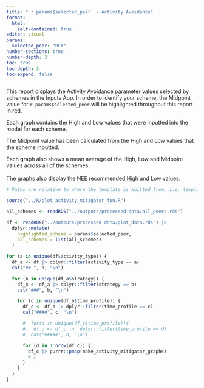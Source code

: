 ---
title: "`r params$selected_peer` - Activity Avoidance"
format:
  html: 
    self-contained: true
editor: visual
params:
  selected_peer: "RCX"
number-sections: true
number-depth: 3
toc: true
toc-depth: 3
toc-expand: false
---

This report displays the Activity Avoidance parameter values selected by schemes in the Inputs App. In order to identify your scheme, the Midpoint value for `r params$selected_peer` will be highlighted throughout this report in red.

Each graph contains the High and Low values that were inputted into the model for each scheme.

The Midpoint value has been calculated from the High and Low values that the scheme inputted.

Each graph also shows a mean average of the High, Low and Midpoint values across all of the schemes.\
\
The graphs also display the NEE recommended High and Low values.

```{r, echo = F, warning = F, results = "asis"}
# Paths are relative to where the template is knitted from, i.e. templates/

source("../R/plot_activity_mitigator_fun.R")

all_schemes <- readRDS("../outputs/processed-data/all_peers.rds")

df <- readRDS("../outputs/processed-data/plot_data.rds") |>
  dplyr::mutate(
    highlighted_scheme = params$selected_peer,
    all_schemes = list(all_schemes)
  )
  
for (a in unique(df$activity_type)) {
  df_a <- df |> dplyr::filter(activity_type == a)
  cat("## ", a, "\n")

  for (b in unique(df_a$strategy)) {
    df_b <- df_a |> dplyr::filter(strategy == b)
    cat("###", b, "\n")

    for (c in unique(df_b$time_profile)) {
      df_c <- df_b |> dplyr::filter(time_profile == c)
      cat("####", c, "\n")

      #  for(d in unique(df_c$time_profile)){
      #   df_d <- df_c |>  dplyr::filter(time_profile == d)
      #  cat("#####", d, "\n")

      for (d in 1:nrow(df_c)) {
        df_c |> purrr::pmap(make_activity_mitigator_graphs)
        # }
      }
    }
  }
}
```
